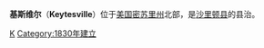 {{expand|time=2013-09-17T15:41:42+00:00}}
{{unreferenced|time=2013-09-17T15:41:42+00:00}}
{{Infobox Settlement
| name = 基斯维尔<br/>Keytesville
| image_skyline = 
| imagesize = 
| image_caption = 
| image_flag = 
| image_shield = 
| pushpin_map = USA Missouri
| pushpin_label_position = bottom
| subdivision_type = 国家
| subdivision_name = {{USA}}
| subdivision_type1 = [[美国行政区划|州]]
| subdivision_name1 = [[密苏里州|密苏里州]]
| subdivision_type2 = [[密苏里州各县列表|县]]
| subdivision_name2 =  [[沙里顿县_(密苏里州)|沙里顿县]]
| elevation_m = 216
| elevation_ft = 
| area_total_km2 = 1.8
| population_as_of = 2000年
| population_total = 533
| population_density_km2 = auto
| timezone = [[北美中部时区|CST]]
| utc_offset = -6
| timezone_DST = [[CDT|CDT]]
| utc_offset_DST = -5
| latd = 39
| latm = 26
| lats = 3
| latNS = N
| longd = 92
| longm = 56
| longs = 13
| longEW = W
| website =  
}}
'''基斯维尔'''（'''Keytesville'''）位于[[美国|美国]][[密苏里州|密苏里州]]北部，是[[沙里顿县_(密苏里州)|沙里顿县]]的县治。

{{Missouri-stub}}

[[Category:密苏里州城市|K]]
[[Category:1830年建立|Category:1830年建立]]